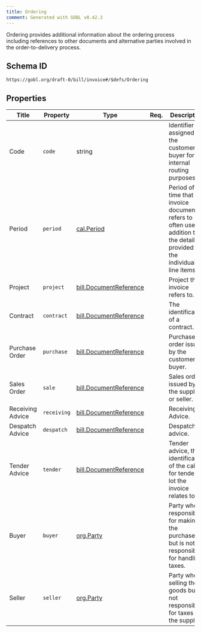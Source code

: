 ```yaml
---
title: Ordering
comment: Generated with GOBL v0.42.3
---
```


Ordering provides additional information about the ordering process including references to other documents and alternative parties involved in the order-to-delivery process.

## Schema ID

`https://gobl.org/draft-0/bill/invoice#/$defs/Ordering`

## Properties

| Title            | Property    | Type                                                       | Req. | Description                                                                                                                     |
|------------------|-------------|------------------------------------------------------------|------|---------------------------------------------------------------------------------------------------------------------------------|
| Code             | `code`      | string                                                     |      | Identifier assigned by the customer or buyer for internal routing purposes.                                                     |
| Period           | `period`    | [cal.Period](/draft-0/cal/period)                          |      | Period of time that the invoice document refers to often used in addition to the details provided in the individual line items. |
| Project          | `project`   | [bill.DocumentReference](/draft-0/bill/document_reference) |      | Project this invoice refers to.                                                                                                 |
| Contract         | `contract`  | [bill.DocumentReference](/draft-0/bill/document_reference) |      | The identification of a contract.                                                                                               |
| Purchase Order   | `purchase`  | [bill.DocumentReference](/draft-0/bill/document_reference) |      | Purchase order issued by the customer or buyer.                                                                                 |
| Sales Order      | `sale`      | [bill.DocumentReference](/draft-0/bill/document_reference) |      | Sales order issued by the supplier or seller.                                                                                   |
| Receiving Advice | `receiving` | [bill.DocumentReference](/draft-0/bill/document_reference) |      | Receiving Advice.                                                                                                               |
| Despatch Advice  | `despatch`  | [bill.DocumentReference](/draft-0/bill/document_reference) |      | Despatch advice.                                                                                                                |
| Tender Advice    | `tender`    | [bill.DocumentReference](/draft-0/bill/document_reference) |      | Tender advice, the identification of the call for tender or lot the invoice relates to.                                         |
| Buyer            | `buyer`     | [org.Party](/draft-0/org/party)                            |      | Party who is responsible for making the purchase, but is not responsible for handling taxes.                                    |
| Seller           | `seller`    | [org.Party](/draft-0/org/party)                            |      | Party who is selling the goods but is not responsible for taxes like the supplier.                                              |

